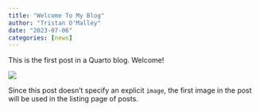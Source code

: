 ```yaml
---
title: "Welcome To My Blog"
author: "Tristan O'Malley"
date: "2023-07-06"
categories: [news]
---
```


This is the first post in a Quarto blog. Welcome!

![](thumbnail.jpg)

Since this post doesn't specify an explicit `image`, the first image in the post will be used in the listing page of posts.
